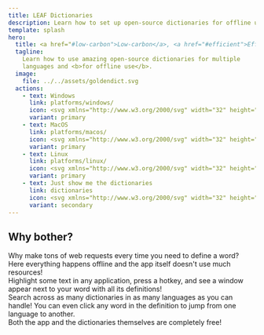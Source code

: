 ```yaml
---
title: LEAF Dictionaries
description: Learn how to set up open-source dictionaries for offline use.
template: splash
hero:
  title: <a href="#low-carbon">Low-carbon</a>, <a href="#efficient">Efficient</a>,<br /><a href="#amazing">Amazing</a> & <a href="#free">Free</a> Dictionaries
  tagline:
    Learn how to use amazing open-source dictionaries for multiple
    languages and <b>for offline use</b>.
  image:
    file: ../../assets/goldendict.svg
  actions:
    - text: Windows
      link: platforms/windows/
      icon: <svg xmlns="http://www.w3.org/2000/svg" width="32" height="32" viewBox="0 0 24 24"><path fill="currentColor" d="m3 5.557l7.357-1.002l.004 7.097l-7.354.042L3 5.557zm7.354 6.913l.006 7.103l-7.354-1.011v-6.14l7.348.048zm.892-8.046L21.001 3v8.562l-9.755.077V4.424zm9.758 8.113l-.003 8.523l-9.755-1.378l-.014-7.161l9.772.016z"/></svg>
      variant: primary
    - text: MacOS
      link: platforms/macos/
      icon: <svg xmlns="http://www.w3.org/2000/svg" width="32" height="32" viewBox="0 0 24 24"><path fill="currentColor" d="M19.665 16.811a10.316 10.316 0 0 1-1.021 1.837c-.537.767-.978 1.297-1.316 1.592c-.525.482-1.089.73-1.692.744c-.432 0-.954-.123-1.562-.373c-.61-.249-1.17-.371-1.683-.371c-.537 0-1.113.122-1.73.371c-.616.25-1.114.381-1.495.393c-.577.025-1.154-.229-1.729-.764c-.367-.32-.826-.87-1.377-1.648c-.59-.829-1.075-1.794-1.455-2.891c-.407-1.187-.611-2.335-.611-3.447c0-1.273.275-2.372.826-3.292a4.857 4.857 0 0 1 1.73-1.751a4.65 4.65 0 0 1 2.34-.662c.46 0 1.063.142 1.81.422s1.227.422 1.436.422c.158 0 .689-.167 1.593-.498c.853-.307 1.573-.434 2.163-.384c1.6.129 2.801.759 3.6 1.895c-1.43.867-2.137 2.08-2.123 3.637c.012 1.213.453 2.222 1.317 3.023a4.33 4.33 0 0 0 1.315.863c-.106.307-.218.6-.336.882zM15.998 2.38c0 .95-.348 1.838-1.039 2.659c-.836.976-1.846 1.541-2.941 1.452a2.955 2.955 0 0 1-.021-.36c0-.913.396-1.889 1.103-2.688c.352-.404.8-.741 1.343-1.009c.542-.264 1.054-.41 1.536-.435c.013.128.019.255.019.381z"/></svg>
      variant: primary
    - text: Linux
      link: platforms/linux/
      icon: <svg xmlns="http://www.w3.org/2000/svg" width="32" height="32" viewBox="0 0 24 24"><path fill="currentColor" d="M12.642 8.084c-.364.189-.79.42-1.242.42s-.81-.209-1.066-.413c-.13-.101-.234-.202-.313-.276c-.137-.108-.12-.259-.064-.254c.094.012.108.136.168.191c.08.075.18.172.302.269c.243.192.567.38.973.38s.878-.238 1.167-.4c.163-.092.371-.256.541-.381c.13-.095.125-.21.232-.198c.107.013.028.127-.122.258a3.404 3.404 0 0 1-.576.404z"/><path fill="currentColor" d="M19.649 17.77c-.142-.16-.209-.456-.281-.771s-.153-.654-.411-.874l-.002-.001a1.054 1.054 0 0 0-.317-.192c.359-1.065.219-2.126-.145-3.084c-.444-1.177-1.222-2.202-1.815-2.903c-.664-.838-1.313-1.633-1.301-2.808c.021-1.793.197-5.118-2.958-5.122a4.66 4.66 0 0 0-.401.017c-3.526.283-2.59 4.008-2.643 5.255c-.064.912-.249 1.631-.877 2.523c-.736.876-1.774 2.295-2.266 3.771c-.232.697-.342 1.407-.241 2.08a1.9 1.9 0 0 0-.091.089c-.216.231-.376.511-.555.699c-.166.167-.403.229-.664.323s-.547.231-.721.565l-.001.002a1 1 0 0 0-.108.484c0 .154.023.311.046.461c.048.313.097.609.032.81c-.206.564-.232.954-.087 1.237c.146.284.444.409.783.479c.676.141 1.592.106 2.314.489l.062-.117l-.061.118c.773.404 1.557.547 2.182.405c.454-.104.821-.374 1.011-.789c.489-.002 1.025-.209 1.885-.256c.583-.047 1.312.207 2.149.16a1.119 1.119 0 0 0 .099.264c.324.649.928.946 1.571.896s1.329-.43 1.883-1.089l-.102-.085l.102.084c.527-.64 1.403-.905 1.984-1.255c.29-.175.525-.395.544-.713c.018-.318-.169-.675-.599-1.152zm-7.79-11.708c-.003-.234.036-.435.126-.639s.201-.351.358-.47s.312-.174.494-.176h.009c.179 0 .332.053.489.167c.159.116.274.261.366.463a1.493 1.493 0 0 1 .141.636c.002.235-.038.435-.127.639a1.23 1.23 0 0 1-.18.299l-.074-.033c-.089-.038-.167-.069-.237-.096s-.124-.044-.181-.064c.041-.049.122-.108.151-.181a.943.943 0 0 0 .072-.347l.002-.016a.953.953 0 0 0-.05-.337c-.038-.113-.086-.195-.155-.263s-.139-.099-.223-.101h-.011a.324.324 0 0 0-.217.086a.618.618 0 0 0-.174.25a.944.944 0 0 0-.072.348l-.001.015a.992.992 0 0 0 .014.2a2.463 2.463 0 0 0-.507-.171a1.681 1.681 0 0 1-.014-.19v-.019zm-2.144.052c-.012-.202.009-.376.064-.556s.13-.311.238-.418a.516.516 0 0 1 .349-.168h.03c.118 0 .225.04.335.127a.968.968 0 0 1 .284.389c.076.171.116.343.127.545v.002a1.51 1.51 0 0 1-.002.243c-.023.006-.046.014-.068.021c-.128.044-.23.093-.328.158a.845.845 0 0 0 .003-.214v-.012a.95.95 0 0 0-.068-.274a.523.523 0 0 0-.138-.203c-.052-.044-.1-.065-.153-.064l-.017.001c-.061.005-.11.034-.157.092a.536.536 0 0 0-.101.223a.912.912 0 0 0-.019.293l.001.012c.01.103.031.189.067.275a.528.528 0 0 0 .166.224c-.059.045-.098.078-.146.113l-.11.081a.995.995 0 0 1-.229-.342a1.528 1.528 0 0 1-.128-.546v-.002zm.155 1.228c.187-.14.315-.234.402-.298c.086-.063.121-.086.148-.112h.001c.14-.132.362-.374.699-.49c.115-.04.245-.065.39-.066c.275-.001.608.089 1.01.348c.247.16.439.174.882.363h.001c.213.087.338.202.399.321c.061.12.063.25.012.387c-.103.273-.429.562-.887.705h-.001c-.224.072-.418.233-.647.364a1.449 1.449 0 0 1-.842.217a1.105 1.105 0 0 1-.374-.083a1.202 1.202 0 0 1-.27-.167c-.161-.131-.303-.295-.51-.416h-.002c-.333-.19-.515-.408-.573-.598c-.057-.189-.003-.351.162-.475zm.131 13.018v.001c-.047.623-.398.961-.938 1.085c-.539.123-1.27 0-1.999-.381h-.001c-.808-.427-1.768-.385-2.384-.514c-.308-.064-.509-.161-.602-.341c-.092-.18-.094-.494.102-1.028l.001-.002l.001-.002c.097-.299.025-.626-.021-.934c-.047-.307-.07-.586.034-.781l.001-.002c.135-.259.332-.352.576-.439c.245-.088.534-.157.764-.386l.001-.001l.001-.001c.212-.223.371-.503.557-.702c.157-.167.314-.279.551-.28h.009c.041 0 .085.003.132.011c.314.047.588.268.853.625l.762 1.389h.001c.202.423.631.89.994 1.365c.362.475.644.952.607 1.317l-.002.001zm-.063-1.01a6.721 6.721 0 0 0-.333-.469a13.467 13.467 0 0 0-.229-.293c.151 0 .28-.024.384-.072a.486.486 0 0 0 .266-.274c.09-.242 0-.583-.288-.973c-.29-.39-.778-.83-1.494-1.269c-.527-.328-.821-.729-.959-1.165s-.119-.907-.013-1.373c.204-.894.729-1.762 1.063-2.308c.09-.066.032.123-.339.811c-.332.629-.953 2.081-.103 3.214a6.722 6.722 0 0 1 .538-2.398c.472-1.067 1.456-2.919 1.534-4.395c.041.029.18.123.241.158c.182.106.316.262.492.403c.177.142.396.264.729.283l.093.003c.343 0 .61-.112.833-.239c.242-.138.436-.292.618-.351h.001c.387-.122.694-.335.869-.585c.302 1.186 1.001 2.897 1.45 3.733c.239.443.715 1.385.92 2.52c.13-.004.273.015.427.054c.537-1.393-.455-2.892-.909-3.31c-.184-.178-.192-.258-.102-.254c.492.436 1.139 1.311 1.374 2.3c.107.451.13.925.016 1.393c.056.023.113.048.171.076c.862.42 1.181.785 1.027 1.283c-.05-.002-.1-.001-.148 0h-.014c.125-.395-.151-.687-.889-1.02c-.764-.336-1.373-.303-1.476.379a1.302 1.302 0 0 0-.017.109c-.057.02-.114.045-.172.076c-.358.197-.555.553-.664.99c-.108.437-.14.964-.17 1.558c-.019.298-.141.702-.266 1.129c-1.249.897-2.986 1.283-4.461.276zm9.628.057c-.524.317-1.456.593-2.05 1.313c-.517.615-1.146.952-1.7.996c-.555.044-1.033-.186-1.315-.752v-.001l-.001-.003c-.175-.333-.102-.858.045-1.412c.147-.554.359-1.123.388-1.585v-.001c.03-.592.063-1.11.163-1.509c.1-.399.256-.669.533-.821l.039-.02c.031.513.285 1.036.734 1.149c.491.129 1.199-.292 1.498-.636c.06-.002.118-.006.175-.007c.262-.006.481.009.707.205v.001h.001c.173.146.255.423.326.733c.071.31.128.647.342.888h.001c.41.456.542.764.531.96c-.011.198-.153.344-.417.502z"/><path fill="currentColor" d="M11.738 6.762c.015.048.093.04.138.063c.04.02.071.065.116.066c.042.001.107-.015.113-.057c.008-.056-.073-.091-.126-.111c-.067-.026-.153-.039-.216-.004c-.014.008-.03.027-.025.043zm-.46 0c-.016.048-.094.04-.139.063c-.039.02-.071.065-.115.066c-.042.001-.108-.015-.114-.057c-.007-.056.074-.091.126-.111c.067-.026.153-.039.217-.004c.015.008.03.027.025.043z"/></svg>
      variant: primary
    - text: Just show me the dictionaries
      link: dictionaries
      icon: <svg xmlns="http://www.w3.org/2000/svg" width="32" height="32" viewBox="0 0 64 64"><path fill="currentColor" d="m57.063 20.218l1.029-1.698s.906-1.502.906-3.519c0-4.886-4.662-4.757-4.662-4.757L44.179 7.479L38.638 2l-7.291 1.985l-2.391-.651l-1.817 1.797l-10.497 2.858s-4.04-.111-4.04 4.123c0 1.748.786 3.05.786 3.05l1.351 2.23l-1.187 1.172l-5.86 1.596s-4.662-.129-4.662 4.757a7.56 7.56 0 0 0 .779 3.281L2 29.987l.949.376c.021.051.029.108.07.149c1.835 1.839 1.684 4.309 1.422 5.643l-1.109 1.111l8.401 4.039L23.271 60.35c1.849 2.906 5.774 1.088 5.774 1.088l29.649-14.256l-1.109-1.111c-.262-1.334-.413-3.804 1.422-5.644c.041-.041.049-.098.07-.148l.949-.377l-5.513-5.45l6.33-3.043l-.961-.963c-.227-1.156-.358-3.297 1.233-4.891c.035-.036.041-.084.06-.129l.825-.327l-4.937-4.881m-5.685-8.835l-1.25 1.978l-3.234-3.198l4.484 1.22M39.176 7.144l4.643 4.963l-16.789 6.067l-3.965-6.156l16.111-4.874M15.744 19.052l11.457 18.911l-21.827-8.658l10.37-10.253m-4.775 2.067l-1.345 1.33l-.538-.825l1.883-.505m-4.247 1.034l1.252 1.927l-2.713 2.682a5.586 5.586 0 0 1-.331-1.845c0-1.826.906-2.521 1.792-2.764M5.154 37.026l.015-.058l25.147 11.007l-24.95-11.894c.023-.135.041-.284.06-.434l19.533 8.18l-19.465-9.116a7.723 7.723 0 0 0-.086-1.245l18.079 7.445L5.165 32.4a6.048 6.048 0 0 0-.47-1.137l24.883 10.625l.566.934c1.167 1.834 3.284 1.495 4.351 1.177c1.475.728 4.119 2.412 3.442 4.893c-.357 1.312-1.142 1.948-2.399 1.948c-1.273 0-2.544-.666-2.557-.675L5.154 37.026M30.2 50.185l-1.966.814l-1.67-2.563l3.636 1.749m-7.614 5.381l-7.729-12.759l7.682 3.693l3.633 5.592c-1.465.626-3.102 2.055-3.586 3.474m34.033-12.184a7.731 7.731 0 0 0-.086 1.245l-19.465 9.116l19.533-8.18c.019.149.036.299.06.434l-24.95 11.895l25.147-11.007a.982.982 0 0 1 .015.058L29.046 60.08c-.013.009-1.282.675-2.557.675c-1.258 0-2.042-.637-2.399-1.948c-.918-3.367 4.302-5.276 4.38-5.305l4.575-1.952c.491.209 3.994 1.584 5.711-1.115l1.083-1.786l17.494-7.47a6.12 6.12 0 0 0-.471 1.137L38.54 50.827l18.079-7.445m.034-4.161l-14.825 6.144l4.114-6.791l6.767-3.253l3.944 3.9m2.393-11.107a6.9 6.9 0 0 0-.075 1.079l-16.868 7.9l16.928-7.089c.017.129.031.26.052.376L37.459 40.688l21.794-9.539a.46.46 0 0 1 .013.05L35.149 42.586c-.011.007-1.112.585-2.216.585c-1.091 0-1.77-.553-2.079-1.689c-.796-2.918 3.728-4.572 3.796-4.597l25.014-10.68a5.268 5.268 0 0 0-.407.986l-15.88 7.376l15.669-6.453"/></svg>
      variant: secondary
---
```



## Why bother?

<CardGrid stagger>
  <Card title="Low-carbon" icon="sun">
    <div id="low-carbon">
      Why make tons of web requests every time you need to define a word? Here
      everything happens offline and the app itself doesn't use much resources!
    </div>
  </Card>
  <Card title="Definition pop-up" icon="document">
    <div id="efficient">
      Highlight some text in any application, press a hotkey, and see a window
      appear next to your word with all its definitions!
    </div>
  </Card>
  <Card title="Supports multiple languages" icon="list-format">
    <div id="amazing">
      Search across as many dictionaries in as many languages as you can handle!
      You can even click any word in the definition to jump from one language to
      another.
    </div>
  </Card>
  <Card title="Free" icon="sun">
    <div id="free">
      Both the app and the dictionaries themselves are completely free!
    </div>
  </Card>
</CardGrid>
